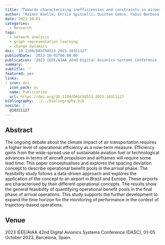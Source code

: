 ```yaml
---
title: "Towards characterising inefficiencies and constraints in airport arrival synchronisation for higher levels of operational efficiency"
author: "Rainer Koelle, Enrico Spinielli, Quinten Goens, Fabio Barbosa, Melo Indicadores"
date: 2023-10-01
categories:
  - Research
tags:
  - network analysis
  - graph representation learning
  - change dynamics
doi: '10.1109/DASC58513.2023.10311127'
publishDate: '2023-10-01T00:00:00'
publication: '2023 IEEE/AIAA 42nd Digital Avionics Systems Conference (DASC)'
summary: ''
subtitle: ''
featured: yes
links:
- icon: doi
  icon_pack: ai
  name: Publication
  url: https://doi.org/10.1109/DASC58513.2023.10311127
bibliography: ../../bibliography.bib
nocite: |
  @10311127
---
```



## Abstract

The ongoing debate about the climate impact of air transportation requires a higher level of operational efficiency as a now-term measure. Efficiency gains from the wide-spread use of sustainable aviation fuel or technological advances in terms of aircraft propulsion and airframes will require some lead time. This paper conceptualises and explores the spacing deviation concept to describe operational benefit pools in the arrival phase. The feasibility study follows a data-driven approach and explores the application of the concept to an airport in Brazil and Europe. These airports are characterised by their different operational concepts. The results show the general feasibility of quantifying operational benefit pools in the final phase of arrival operations. This study supports the further development to expand the time horizon for the monitoring of performance in the context of trajectory-based operations.

## Venue

2023 IEEE/AIAA 42nd Digital Avionics Systems Conference (DASC), 01-05 October 2023, Barcelona, Spain.